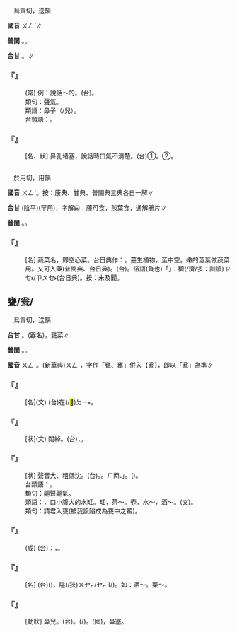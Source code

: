 
=={{ruby|齆|ㄨㄥˋ}}==

　烏貢切，送韻

'''國音''' <rt>ㄨㄥˋ</rt>∥

'''普閩''' {{ruby|(文)|ㆲ˪}}。{{ruby|(白)|ㄤ˪}}。

'''台甘''' {{ruby|(文)|ㆲ˪}}。{{ruby|(語)|ㄤ˪}}∥

    

==='''『{{ruby|齆|ㄨㄥˋ}}{{ruby|聲|ㄕㄥ}}{{ruby|齆|ㄨㄥˋ}}{{ruby|氣|ㄑㄧˋ}}』'''===
: (常) 例：說話～的。(台){{ruby|講|ㄍㆲˋ}}{{ruby|→|ㄍㆲ}}{{ruby|話|ㄨㆤ˫}}{{ruby|鼻|ㄆㆪ˫}}{{ruby|仔|ㄚ}}{{ruby|齆|ㄤ˪}}{{ruby|齆|ㄤ˪}}。
:類句：{{ruby|甕|ㄨㄥˋ}}聲{{ruby|甕|ㄨㄥˋ}}氣。
:
:類語：{{ruby|齉|ㄋㄤˋ}}鼻子（/兒）。
:
:台類語：{{ruby|蛀|ㄐㄧㄨ˪}}{{ruby|鼻|ㄆㆪ˫}}{{ruby|丌|ㆤ}}{{ruby|人|ㄌㄤˊ}}{{ruby|講|ㄍㆲˋ}}{{ruby|→|ㄍㆲ}}{{ruby|話|ㄨㆤ˫}}{{ruby|咿|ㆪ˪}}{{ruby|噁|ㆧ˪}}{{ruby|叫|ㄍㄧㄜ˪}}。
:
    

==='''『{{ruby|齆|ㄨㄥˋ}}{{ruby|鼻|ㄅㄧˊ}}{{ruby|兒|ㄦ}}』'''===
: [名、狀] 鼻孔堵塞，說話時口氣不清楚。(台)①{{ruby|齆|ㄤ˪}}{{ruby|鼻|ㄆㆪ˫}}{{ruby|聲|ㄒㄧㆩ}}。②{{ruby|齆|ㄤ˪}}{{ruby|鼻|ㄆㆪ˫}}{{ruby|丌|ㆤ}}{{ruby|人|ㄌㄤˊ}}。
    

=={{ruby|蕹|ㄨㄥˋ}}==

　於用切，用韻

'''國音''' <rt>ㄨㄥˋ</rt>。按：康典、甘典、普閩典三典各自一解∥

'''台甘''' {{ruby|(文)|ㄧㆲ}}(陰平)(罕用)，字解曰：藤可食，煎葉食，通解鴉片∥

'''普閩''' {{ruby|(文)|ㄧㆲ˪}}。{{ruby|(白)|ㄧㄥ˪}}。

    

==='''『{{ruby|蕹|ㄨㄥˋ}}{{ruby|菜|ㄘㄞˋ}}』'''===
: [名] 蔬菜名，即空心菜。台日典作：{{ruby|甕|ㄧㄥ˪}}{{ruby|菜|ㄘㄞ˪}}。蔓生植物，莖中空。嫩的莖葉做蔬菜用。又可入藥(普閩典、台日典)。(台){{ruby|蕹|ㄧㄥ˪}}{{ruby|菜|ㄘㄞ˪}}。俗語{{ruby|：|ㄆㆮ˫}}(負也)「{{ruby|甕|ㄧㄥ˪}}{{ruby|菜|ㄘㄞ˪}}」{{ruby|是|ㄒㄧ˫}}{{ruby|講|ㄍㆲˋ}}{{ruby|→|ㄍㆲ}}：{{ruby|家|ㄍㄚ}}{{ruby|族|ㄗㆦㆶ ͘}}穧(/濟/多：訓讀)<rt>ㄗㆤ˫/ㄗㄨㆤ˫</rt>{{ruby|生|ㄒㄧㄥ}}{{ruby|活|ㄨㄚㆷ ͘}}{{ruby|困|ㄎㄨㄣ˪}}{{ruby|難|ㄌㄢˊ}}(台日典)。按：未及聞。
    

==甕/瓮/{{ruby|罋|ㄨㄥˋ}}==

　烏貢切，送韻

'''台甘''' {{ruby|(文)|ㄧㆲ˪}}{{ruby|、|ㆲ˪}}。{{ruby|(語)|ㄤ˪}}(器名){{ruby|。|ㄧㄥ˪}}，甕菜∥

'''普閩''' {{ruby|(文)|ㆲ˪}}。{{ruby|(白)|ㄤ˪}}。

'''國音''' <rt>ㄨㄥˋ</rt>。(新華典)<rt>ㄨㄥˋ</rt>，字作「甕、罋」併入【瓮】，即以「瓮」為準∥

    

==='''『{{ruby|甕|ㄨㄥˋ}}{{ruby|城|ㄔㄥˊ}}』'''===
: [名](文) (台){{ruby|圍|ㄨㄧˊ}}{{ruby|繞|ㄌㄧㄠ˫}}在(/<mark>&#xf9853;</mark>)<rt>ㄉㄧ˫</rt>{{ruby|大|ㄉㄨㄚ˫}}{{ruby|城|ㄒㄧㆩˊ}}{{ruby|外|ㆣㄨㄚ˫}}{{ruby|圍|ㄨㄧˊ}}{{ruby|丌|ㆤ}}{{ruby|小|ㄒㄧㄜˋ}}{{ruby|城|ㄒㄧㆩˊ}}{{ruby|圍|ㄨㄧˊ}}。
    

==='''『{{ruby|甕|ㄨㄥˋ}}{{ruby|闊|ㄎㄨㄛˋ}}』'''===
: [狀](文) 闊綽。(台){{ruby|有|ㄨ˫}}{{ruby|冗|ㄌㄧㆲ˫}}{{ruby|剩|ㄒㄧㄥ˫}}{{ruby|錢|ㄐㆪˊ}}，{{ruby|冇|ㄆㆩ˪}}{{ruby|手|ㄑㄧㄨˋ}}。
    

==='''『{{ruby|甕|ㄨㄥˋ}}{{ruby|聲|ㄕㄥ}}{{ruby|甕|ㄨㄥˋ}}{{ruby|氣|ㄑㄧˋ}}』'''===
: [狀] 聲音大、粗低沈。(台){{ruby|粗|ㄘㆦ}}{{ruby|聲|ㄒㄧㆩ}}{{ruby|粗|ㄘㆦ}}{{ruby|氣|ㄎㄧ˪}}。{{ruby|歹|ㄆㄞˋ}}{{ruby|聲|ㄒㄧㆩ}}{{ruby|嗽|ㄙㄠ˪}}。{{ruby|「|ㄏㆱ˪}}<rt>ㄏㆱ˪</rt>」{{ruby|叫|ㄍㄧㄜ˪}}。({{ruby|像|ㄑㄧㆧ˫/ㄑㄧㆫ˫}}{{ruby|惡|ㆦㆶ}}{{ruby|狗|ㄍㄠˋ}}{{ruby|丌|ㆤ}}{{ruby|聲|ㄒㄧㆩ}})。
:台類語：{{ruby|闞|ㄏㆰˋ/ㄎㆰ˪}}。
:
:類句：齆聲齆氣。
:
:類語：{{ruby|甕|ㄨㄥˋ}}，口小腹大的水缸。缸，茶～。壺，水～，酒～。{{ruby|甏|ㄅㄤˋ}}(文)。
:
:類句：請君入甕(被我設陷成為甕中之鱉)。
:
    

==='''『{{ruby|甕|ㄨㄥˋ}}{{ruby|中|ㄓㄨㄥ}}{{ruby|之|ㄓ}}{{ruby|鱉|ㄅㄧㄝ}}』'''===
: (成) (台){{ruby|比|ㄅㄧˋ}}{{ruby|喻|ㆢㄧ˫/ㄌㄨ˫}}：{{ruby|被|ㄅㄧ˫}}{{ruby|人|ㄌㄤˊ}}{{ruby|關|ㄍㄨㆮ}}{{ruby|起|·ㄎㄧˋ}}{{ruby|來|·ㄌㄞˊ}}{{ruby|或|ㄧㄚㆷ ͘}}{{ruby|是|ㄒㄧ˫}}{{ruby|控|ㄎㆲ˪}}{{ruby|制|ㄗㆤ˪}}{{ruby|住|ㄉㄧㄠˊ}}{{ruby|咧|ㄌㆤ˪}}{{ruby|丌|ㆤ}}{{ruby|人|ㄌㄤˊ}}{{ruby|或|ㄧㄚㆷ ͘}}{{ruby|是|ㄒㄧ˫}}{{ruby|動|ㄉㆲ˫}}{{ruby|物|ㆠㄨㆵ ͘}}，{{ruby|走|ㄗㄠˋ}}{{ruby|<mark>&#xffa45;</mark>|ㆠㆤ˫/ㆠㄨㆤ˫}}{{ruby|得|ㄉㄧㆵ}}{{ruby|出|ㄘㄨㆵ}}{{ruby|去|·ㄎㄧ˪}}。
    

==='''『{{ruby|甕|ㄨㄥˋ}}』'''===
: [名] (台){{ruby|<mark>&#xffc5b;</mark>|ㄏㄨㄧˊ}}({{ruby|陶|ㄉㄜˊ}}){{ruby|製|ㄗㆤ˪/ㄐㄧ˪}}{{ruby|丌|ㆤ}}{{ruby|容|ㄧㆲˊ}}{{ruby|器|ㄎㄧ˪}}，{{ruby|嘴|ㄘㄨㄧ˪}}隘(/狹)<rt>ㄨㆤㆷ/ㆤㆷ ͘</rt>{{ruby|大|ㄉㄨㄚ˫}}{{ruby|肚|ㄉㆦ˫}}(/{{ruby|腹|ㄏㆦㆶ}}{{ruby|部|ㄅㆦ˫}}{{ruby|大|ㄉㄨㄚ˫}})。如：酒～。菜～。
    

==='''『{{ruby|甕|ㄨㄥˋ}}{{ruby|鼻|ㄅㄧˊ}}』'''===
: [動狀] {{ruby|齆|ㄨㄥˋ}}鼻兒。(台){{ruby|甕|ㄤ˪}}{{ruby|鼻|ㄆㆪ˫}}。{{ruby|塞|ㄙㄚㆵ}}(/{{ruby|實|ㄗㄚㆵ ͘}}){{ruby|鼻|ㄆㆪ˫}}。(國){{ruby|齆|ㄨㄥˋ}}，鼻塞。
    
